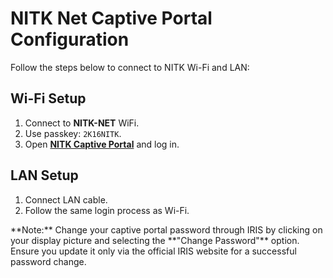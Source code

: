 
# NITK Net Captive Portal Configuration  

Follow the steps below to connect to NITK Wi-Fi and LAN:  

## **Wi-Fi Setup**  
1. Connect to **NITK-NET** WiFi.  
2. Use passkey: `2K16NITK`.  
3. Open <a href="https://nac.nitk.ac.in:8090/" target="_blank" rel="noopener noreferrer"><strong>NITK Captive Portal</strong></a> and log in.

## **LAN Setup**  
1. Connect LAN cable.  
2. Follow the same login process as Wi-Fi.  

<NoteBox>
**Note:** Change your captive portal password through IRIS by clicking on your display picture and selecting the **"Change Password"** option. Ensure you update it only via the official IRIS website for a successful password change.
</NoteBox>

<ZoomableImage
  src="/images_mdx/ChangePassword.png"
  alt="Change Password"
  width="2000px"
  height="400px"
/>
